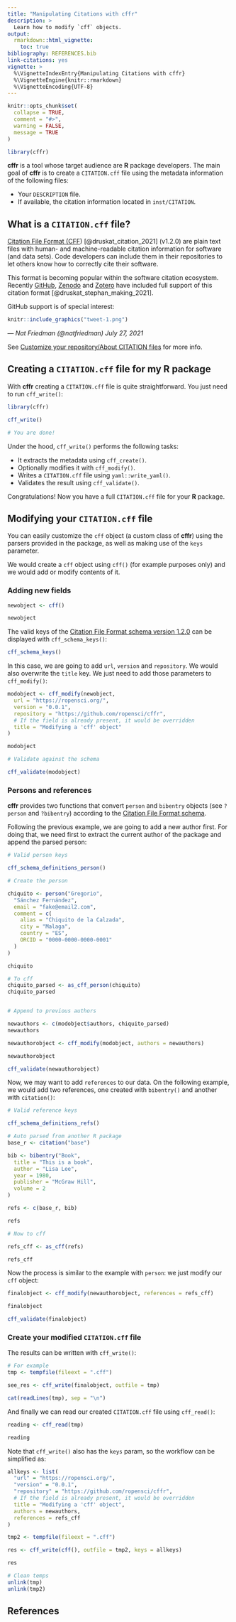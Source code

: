 ```yaml
---
title: "Manipulating Citations with cffr"
description: >
  Learn how to modify `cff` objects.
output: 
  rmarkdown::html_vignette:
    toc: true
bibliography: REFERENCES.bib
link-citations: yes
vignette: >
  %\VignetteIndexEntry{Manipulating Citations with cffr}
  %\VignetteEngine{knitr::rmarkdown}
  %\VignetteEncoding{UTF-8}
---
```


```r
knitr::opts_chunk$set(
  collapse = TRUE,
  comment = "#>",
  warning = FALSE,
  message = TRUE
)

library(cffr)
```

**cffr** is a tool whose target audience are **R** package developers. The main
goal of **cffr** is to create a `CITATION.cff` file using the metadata
information of the following files:

-   Your `DESCRIPTION` file.
-   If available, the citation information located in `inst/CITATION`.

## What is a `CITATION.cff` file?

[Citation File Format (CFF](https://citation-file-format.github.io/))
[@druskat_citation_2021] (v1.2.0) are plain text files with human- and
machine-readable citation information for software (and data sets). Code
developers can include them in their repositories to let others know how to
correctly cite their software.

This format is becoming popular within the software citation ecosystem. Recently
[GitHub](https://docs.github.com/en/repositories/managing-your-repositorys-settings-and-features/customizing-your-repository/about-citation-files),
[Zenodo](https://citation-file-format.github.io/#/supported-by-zenodo-) and
[Zotero](https://citation-file-format.github.io/#/supported-by-zotero-) have
included full support of this citation format [@druskat_stephan_making_2021].

GitHub support is of special interest:

```r
knitr::include_graphics("tweet-1.png")
```

*--- Nat Friedman (\@natfriedman) July 27, 2021*

See [Customize your repository/About CITATION
files](https://docs.github.com/en/repositories/managing-your-repositorys-settings-and-features/customizing-your-repository/about-citation-files)
for more info.

## Creating a `CITATION.cff` file for my R package

With **cffr** creating a `CITATION.cff` file is quite straightforward. You just
need to run `cff_write()`:

```r
library(cffr)

cff_write()

# You are done!
```

Under the hood, `cff_write()` performs the following tasks:

-   It extracts the metadata using `cff_create()`.
-   Optionally modifies it with `cff_modify()`.
-   Writes a `CITATION.cff` file using `yaml::write_yaml()`.
-   Validates the result using `cff_validate()`.

Congratulations! Now you have a full `CITATION.cff` file for your **R** package.

## Modifying your `CITATION.cff` file

You can easily customize the `cff` object (a custom class of **cffr**) using the
parsers provided in the package, as well as making use of the `keys` parameter.

We would create a `cff` object using `cff()` (for example purposes only) and we
would add or modify contents of it.

### Adding new fields

```r
newobject <- cff()

newobject
```

The valid keys of the [Citation File Format schema version
1.2.0](https://github.com/citation-file-format/citation-file-format/blob/main/schema-guide.md)
can be displayed with `cff_schema_keys()`:

```r
cff_schema_keys()
```

In this case, we are going to add `url`, `version` and `repository`. We would
also overwrite the `title` key. We just need to add those parameters to
`cff_modify()`:

```r
modobject <- cff_modify(newobject,
  url = "https://ropensci.org/",
  version = "0.0.1",
  repository = "https://github.com/ropensci/cffr",
  # If the field is already present, it would be overridden
  title = "Modifying a 'cff' object"
)

modobject

# Validate against the schema

cff_validate(modobject)
```

### Persons and references

**cffr** provides two functions that convert `person` and `bibentry` objects
(see `?person` and `?bibentry`) according to the [Citation File Format
schema](https://github.com/citation-file-format/citation-file-format/blob/main/schema-guide.md).

Following the previous example, we are going to add a new author first. For
doing that, we need first to extract the current author of the package and
append the parsed person:

```r
# Valid person keys

cff_schema_definitions_person()

# Create the person

chiquito <- person("Gregorio",
  "Sánchez Fernández",
  email = "fake@email2.com",
  comment = c(
    alias = "Chiquito de la Calzada",
    city = "Malaga",
    country = "ES",
    ORCID = "0000-0000-0000-0001"
  )
)

chiquito

# To cff
chiquito_parsed <- as_cff_person(chiquito)
chiquito_parsed


# Append to previous authors

newauthors <- c(modobject$authors, chiquito_parsed)
newauthors

newauthorobject <- cff_modify(modobject, authors = newauthors)

newauthorobject

cff_validate(newauthorobject)
```

Now, we may want to add `references` to our data. On the following example, we
would add two references, one created with `bibentry()` and another with
`citation()`:

```r
# Valid reference keys

cff_schema_definitions_refs()

# Auto parsed from another R package
base_r <- citation("base")

bib <- bibentry("Book",
  title = "This is a book",
  author = "Lisa Lee",
  year = 1980,
  publisher = "McGraw Hill",
  volume = 2
)

refs <- c(base_r, bib)

refs

# Now to cff

refs_cff <- as_cff(refs)

refs_cff
```

Now the process is similar to the example with `person`: we just modify our
`cff` object:

```r
finalobject <- cff_modify(newauthorobject, references = refs_cff)

finalobject

cff_validate(finalobject)
```

### Create your modified `CITATION.cff` file

The results can be written with `cff_write()`:

```r
# For example
tmp <- tempfile(fileext = ".cff")

see_res <- cff_write(finalobject, outfile = tmp)

cat(readLines(tmp), sep = "\n")
```

And finally we can read our created `CITATION.cff` file using `cff_read()`:

```r
reading <- cff_read(tmp)

reading
```

Note that `cff_write()` also has the `keys` param, so the workflow can be
simplified as:

```r
allkeys <- list(
  "url" = "https://ropensci.org/",
  "version" = "0.0.1",
  "repository" = "https://github.com/ropensci/cffr",
  # If the field is already present, it would be overridden
  title = "Modifying a 'cff' object",
  authors = newauthors,
  references = refs_cff
)

tmp2 <- tempfile(fileext = ".cff")

res <- cff_write(cff(), outfile = tmp2, keys = allkeys)

res
```

```r
# Clean temps
unlink(tmp)
unlink(tmp2)
```

## References
